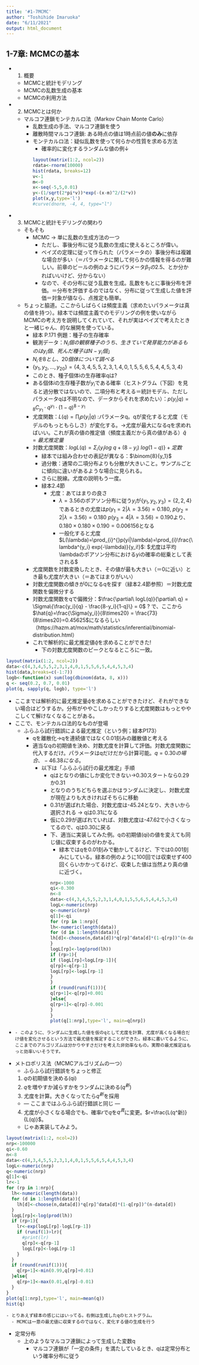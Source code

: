 ```yaml
---
title: '#1-7MCMC'
author: "Toshihide Imaruoka"
date: "6/11/2021"
output: html_document
---
```

## 1-7章: MCMCの基本
  - 1. 概要
    - MCMCと統計モデリング
    - MCMCの乱数生成の基本
    - MCMCの利用方法
  - 2. MCMCとは何か
    - マルコフ連鎖モンテカルロ法（Markov Chain Monte Carlo）
      - 乱数生成の手法、マルコフ連鎖を使う
      - 離散時間マルコフ連鎖: ある時点の値は1時点前の値$\textbf{のみ}$に依存
      - モンテカルロ法：疑似乱数を使って何らかの性質を求める方法
        - 確率的に変化するランダムな値の例↓   
```r
layout(matrix(1:2, ncol=2))
rdata<-rnorm(10000)
hist(rdata, breaks=12)
v<-1
m<-0
x<-seq(-5,5,0.01)
y<-(1/sqrt(2*pi*v))*exp(-(x-m)^2/(2*v))
plot(x,y,type='l')
#curve(dnorm, -4, 4, type="l")    
```
  - 3. MCMCと統計モデリングの関わり
    - そもそも
      - MCMC -> 単に乱数の生成方法の一つ
        - ただし、事後分布に従う乱数の生成に使えるところが偉い。
        - ベイズの定理に従って作られた（パラメータの）事後分布は複雑な場合が多い（＝パラメータに関して何らかの情報を得るのが難しい。前章のビールの例のようにパラメータ$\beta_1の2.5%がいくつ$、とか分かればいいけど、分からない）
        - なので、その分布に従う乱数を生成。乱数をもとに事後分布を評価。＝分布を評価するのではなく、分布に従って生成した値を評価＝対象が値なら、点推定も簡単。
    
    - ちょっと脇道。ここからしばらくは頻度主義（求めたいパラメータは真の値を持つ）。緑本では頻度主義でのモデリングの例を使いながらMCMCの考え方を説明してくれていて、それが実はベイズで考えたときと一緒じゃん、的な展開を使っている。
      - 緑本 P.171 例題：種子の生存確率
      - 観測データ：$N_i個の観察種子のうち、生きていて発芽能力があるものはy_i個、死んだ種子はN-y_i個」$
      - $N_iを8とし、20個体について調べる$
      - $\{y_1,y_2,...,y_{20}\}=\{4,3,4,5,5,2,3,1,4,0,1,5,5,6,5,4,4,5,3,4\}$
      - このとき、種子個体iの生存確率qは?
      - ある個体$i$の生存種子数が$y_i$である確率（ヒストグラム（下図）を見ると過分散ではないので、二項分布と考える＝統計モデル、ただしパラメータqは不明なので、データからそれを求めたい）：$p(y_i|q)={}_8 C_{y_1} \cdot q^{y_1} \cdot(1-q)^{8-{y_1}}$
      - 尤度関数：$L(q)=\prod_i p(y_i|q)$ :パラメータq。qが変化すると尤度（モデルのもっともらしさ）が変化する。→尤度が最大になるqを求めればいい。これが真の値の推定値（頻度主義だから真の値がある）$\hat{q}=最尤推定量$
      - 対数尤度関数：$logL(q) = \Sigma_i\{y_ilog\ q+(8-y_i)\ log(1-q)\}+定数$
        - 緑本では組み合わせの表記が異なる：$\binom{8}{y_1}$
        - 過分散：通常の二項分布よりも分散が大きいこと。サンプルごとに傾向に違いがあるような場合に見られる。
        - さらに脱線。尤度の説明もう一度。
        - 緑本2.4節
          - 尤度：あてはまりの良さ
            - $\lambda=3.56$のポアソン分布に従う$y_i$が$\{y_1,y_2,y_3\}=\{2,2,4\}$であるときの尤度は$p(y_1=2|\lambda=3.56)=0.180$, $p(y_2=2|\lambda=3.56)=0.180$ $p(y_3=4|\lambda=3.56)=0.190$より、$0.180\times0.180\times0.190=0.006156$となる
            - 一般化すると尤度$L(\lambda)=\prod_{i}^{}p(yi|\lambda)=\prod_{i}\frac{\lambda^{y_i} exp(-\lambda)}{y_i!}$: $尤度は平均\lambdaのポアソン分布におけるyiの確率の総乗として表される$
      - 尤度関数を対数変換したとき、その値が最も大きい（＝0に近い）とき最も尤度が大きい（＝あてはまりがいい）
      - 対数尤度関数の傾きが0になるqを探す（緑本2.4節参照）＝対数尤度関数を偏微分する
       - 対数尤度関数をqで偏微分：$\frac{\partial\ logL(q)}{\partial\ q} = \Sigma\{\frac{y_i}{q} - \frac{8-y_i}{1-q}\} = 0$ ? で、ここから$\hat{q}=\frac{\Sigma{y_i}}{8\times20} = \frac{73}{8\times20}=0.45625$になるらしい（https://hazm.at/mox/math/statistics/inferential/binomial-distribution.html）
      - これで解析的に最尤推定値$\hat{q}$を求めることができた!
        - 下の対数尤度関数のピークとなるところに一致。
            
```r
layout(matrix(1:2, ncol=2))
data<-c(4,3,4,5,5,2,3,1,4,0,1,5,5,6,5,4,4,5,3,4)
hist(data,breaks=c(-1:7))
logb<-function(x) sum(log(dbinom(data, 8, x)))
q <- seq(0.2, 0.7, 0.01)
plot(q, sapply(q, logb), type='l')
```

  - ここまでは解析的に最尤推定量$\hat{q}$を求めることができたけど、それができない場合はどうするか。分布がややこしかったりすると尤度関数はもっとややこしくて解けなくなることがある。
  - ここで、モンテカルロ法的なものが登場
    - ふらふら試行錯誤による最尤推定（という例；緑本P173）
      - qを離散化→qを連続値ではなく0.01刻みの離散値と考える
      - 適当なqの初期値を決め、対数尤度を計算して評価。対数尤度関数に代入するだけ。パラメータはqだけだから計算可能。$q=0.30の場合、-46.38になる$。
        - 以下は「ふらふら試行の最尤推定」手順
          - qはとなりの値にしか変化できない->0.30スタートなら0.29か0.31
          - となりのうちどちらを選ぶかはランダムに決定し、対数尤度が現在よりも大きければそちらに移動
          - 0.31が選ばれた場合、対数尤度は-45.24となり、大きいから選択される -> qは0.31になる
          - 仮に0.29が選ばれていれば、対数尤度は-47.62で小さくなってるので、qは0.30に戻る
          - 下、適当に実装してみた例。qの初期値(qi)の値を変えても同じ値に収束するのがわかる。
            - 緑本ではqを0.01刻みで動かしてるけど、下では0.001刻みにしている。緑本の例のように100回では収束せず400回くらいかかってるけど、収束した値は当然より真の値に近づく。
```r
nrp<-1000
qi<-0.300
n<-8
data<-c(4,3,4,5,5,2,3,1,4,0,1,5,5,6,5,4,4,5,3,4)
logL<-numeric(nrp)
q<-numeric(nrp)
q[1]<-qi
for (rp in 1:nrp){
  lh<-numeric(length(data))
  for (d in 1:length(data)){
    lh[d]<-choose(n,data[d])*q[rp]^data[d]*(1-q[rp])^(n-data[d])
  }
  logL[rp]<-log(prod(lh))
  if (rp>1){
    if (logL[rp]<logL[rp-1]){
      q[rp]<-q[rp-1]
      logL[rp]<-logL[rp-1]
    }
  }
  if (round(runif(1))){
    q[rp+1]<-q[rp]+0.001
  }else{
    q[rp+1]<-q[rp]-0.001
  }
}
plot(q[1:nrp],type='l', main=q[nrp])
```

  -  
    - このように、ランダムに生成した値を仮のqとして尤度を計算、尤度が高くなる場合だけ値を変化させるという方法で最尤値を推定することができた。緑本に書いてるように、ここまでのアルゴリズムは分かりやすさだけを考えた非効率なもの。実際の最尤推定はもっと効率いいそうです。
  - メトロポリス法（MCMCアルゴリズムの一つ）
    - ふらふら試行錯誤をちょっと修正
    1. $q$の初期値を決める(qi)
    2. $q$を増やすか減らすかをランダムに決める($q^新$)
    3. 尤度を計算。大きくなってたら$q^新$を採用
    - --- ここまではふらふら試行錯誤と同じ ---
    4. 尤度が小さくなる場合でも、確率$r$で$q$を$q^真$に変更。$r=\frac{L(q^新)}{L(q)}$。
    - じゃあ実装してみよう。
    
```r
layout(matrix(1:2, ncol=2))
nrp<-100000
qi<-0.60
n<-8
data<-c(4,3,4,5,5,2,3,1,4,0,1,5,5,6,5,4,4,5,3,4)
logL<-numeric(nrp)
q<-numeric(nrp)
q[1]<-qi
lr<-1
for (rp in 1:nrp){
  lh<-numeric(length(data))
  for (d in 1:length(data)){
    lh[d]<-choose(n,data[d])*q[rp]^data[d]*(1-q[rp])^(n-data[d])
  }
  logL[rp]<-log(prod(lh))
  if (rp>1){
    lr<-exp(logL[rp]-logL[rp-1])
    if (runif(1)>lr){
      #print(lr)
      q[rp]<-q[rp-1]
      logL[rp]<-logL[rp-1]
    }
  }
  if (round(runif(1))){
    q[rp+1]<-min(0.99,q[rp]+0.01)
  }else{
    q[rp+1]<-max(0.01,q[rp]-0.01)
  }
}
plot(q[1:nrp],type='l', main=mean(q))
hist(q)
```
    - とりあえず緑本の感じにはいってる。右側は生成したqのヒストグラム。
      - MCMCは一意の最尤値に収束するのではなく、変化する値の生成を行う
  - 定常分布
    - 上のようなマルコフ連鎖によって生成した変数q
      - マルコフ連鎖が「一定の条件」を満たしているとき、qは定常分布という確率分布に従う